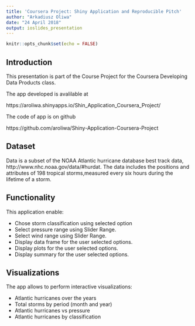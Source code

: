 ---
title: 'Coursera Project: Shiny Application and Reproducible Pitch'
author: "Arkadiusz Oliwa"
date: "24 April 2018"
output: ioslides_presentation
---

```{r setup, include=FALSE}
knitr::opts_chunk$set(echo = FALSE)
```

## Introduction 

This presentation is part of the Course Project for the Coursera Developing Data Products class.

The app developed is avalilable at 

https://aroliwa.shinyapps.io/Shin_Application_Coursera_Project/

The code of app is on github 

https://github.com/aroliwa/Shiny-Application-Coursera-Project

## Dataset 

Data is a subset of the NOAA Atlantic hurricane database best track data, http://www.nhc.noaa.gov/data/#hurdat. The data includes the positions and attributes of 198 tropical storms,measured every six hours during the lifetime of a storm.


## Functionality

This application enable:

* Chose storm classification using  selected option
* Select pressure range using Slider Range. 
* Select wind range using Slider Range. 
* Display data frame for the user selected options.
* Display plots for the user selected options.
* Display summary for the user selected options.

## Visualizations 

The app allows to perform interactive visualizations:

* Atlantic hurricanes over the years
* Total storms by period (month and year)
* Atlantic hurricanes vs pressure
* Atlantic hurricanes by classification






